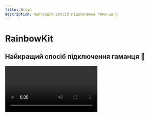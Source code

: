 ```yaml
---
title: Вступ
description: Найкращий спосіб підключення гаманця 🌈
---
```


# RainbowKit

## Найкращий спосіб підключення гаманця 🌈

<Video src="https://rainbowme-res.cloudinary.com/video/upload/v1657717102/rainbowkit/site-assets/rainbowkit-video-final-3_dehldu.mp4" />

RainbowKit - це бібліотека [React](https://reactjs.org/), яка спрощує додавання підключення гаманця до вашого dapp. Вона інтуїтивно зрозуміла, адаптивна та налаштовується.

### Особливості

#### Управління гаманцем

Готове до використання управління гаманцем для вашого dapp. Крім обробки підключення та відключення гаманців, RainbowKit підтримує численні гаманці, змінює ланцюги підключення, вирішує адреси до ENS, відображає баланс та багато іншого!

#### Налаштовуваний

Ви можете налаштувати інтерфейс користувача RainbowKit, щоб він відповідав вашому брендингу. Ви можете вибрати з кількох попередньо визначених акцентних кольорів та конфігурацій радіусу кордонів. Для більш складних випадків використання, ви можете надати повністю налаштовану тему, відрендерити свою власну кнопку та опустити певні функції. Темний режим включений.

#### Стандарти індустрії

Для кращої взаємодії з більшістю продуктів ми покладаємося на [viem](https://viem.sh) та [wagmi](https://wagmi.sh/) — найбільш поширені бібліотеки у цій сфері.

### Спільнота

Ми раді бачити, як спільнота приймає RainbowKit, піднімає питання та надає зворотний зв'язок. Чи то запит на функцію, звіт про помилку, чи проект для демонстрації, будь ласка, долучайтеся!

-   Підняти [питання](https://github.com/rainbow-me/rainbowkit/issues)
-   Слідкуйте за нами в [Twitter](https://twitter.com/rainbowdotme)
-   Поділіться вашим [відгуком](https://github.com/rainbow-me/rainbowkit/discussions/new?category=feedback)
-   Спробуйте на [Codesandbox](https://codesandbox.io/p/sandbox/github/rainbow-me/rainbowkit/tree/main/examples/with-next)
